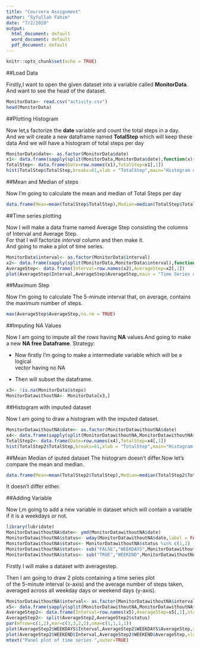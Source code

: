 ---
title: "Coursera Assignment"
author: "Syfullah Fahim"
date: "7/2/2020"
output:
  html_document: default
  word_document: default
  pdf_document: default
---

```{r setup}
knitr::opts_chunk$set(echo = TRUE)
```
##Load Data

Firstly,I want to open the given dataset into a variable called **MonitorData**.  
And want to see the head of the dataset. 

```{r loaddata}
MonitorData<- read.csv("activity.csv")
head(MonitorData)
```
##Plotting Histogram

Now let,s factorize the **date** variable and count the total steps in a day.  
And we will create a new dataframe named **TotalStep** which will keep these data 
And we will have a histogram of total steps per day

```{r hist}
MonitorData$date<- as.factor(MonitorData$date)
x1<- data.frame(sapply(split(MonitorData,MonitorData$date),function(x){sum(x[,1],na.rm = TRUE)}))
TotalStep<- data.frame(Date=row.names(x1),TotalStep=x1[,1])
hist(TotalStep$TotalStep,breaks=61,xlab = "TotalStep",main="Histogram of Total Step")
```
##Mean and Median of steps

Now I'm going to calculate the mean and median of Total Steps per day

```{r meanmedian}
data.frame(Mean=mean(TotalStep$TotalStep),Median=median(TotalStep$TotalStep),row.names = NULL)
```
##Time series plotting

Now I will make a data frame named Average Step consisting the columns of Interval and Average Step.  
For that I will factorize *interval* column and then make it.  
And going to make a plot of time series.

```{r timeseriesplot1}
MonitorData$interval<- as.factor(MonitorData$interval)
x2<- data.frame(sapply(split(MonitorData,MonitorData$interval),function(x){mean(x[,1],na.rm = TRUE)}))
AverageStep<- data.frame(Interval=row.names(x2),AverageStep=x2[,1])
plot(AverageStep$Interval,AverageStep$AverageStep,main = "Time Series of average steps",xlab = "Interval",ylab="Average Step",type = "l")
```


##Maximum Step

Now I'm going to calculate The 5-minute interval that, on average, contains the maximum number of steps.

```{r average}
max(AverageStep$AverageStep,na.rm = TRUE)
```

##Imputing NA Values

Now I am going to impute all the rows having **NA** values.And going to make a new **NA free Dataframe**.
Strategy:

* Now firstly I'm going to make a intermediate variable which will be a logical  
vector having no NA 

* Then will subset the dataframe.

```{r na}
x3<- !is.na(MonitorData$steps)
MonitorDatawithoutNA<- MonitorData[x3,]
```

##Histogram with imputed dataset

Now I am going to draw a histogram with the imputed dataset.
```{r hist2}
MonitorDatawithoutNA$date<- as.factor(MonitorDatawithoutNA$date)
x4<- data.frame(sapply(split(MonitorDatawithoutNA,MonitorDatawithoutNA$date),function(x){sum(x[,1],na.rm = TRUE)}))
TotalStep2<- data.frame(Date=row.names(x4),TotalStep=x4[,1])
hist(TotalStep2$TotalStep,breaks=61,xlab = "TotalStep",main="Histogram of Total Step in imputed data")
```

##Mean Median of iputed dataset
The histogram doesn't differ.Now let's compare the mean and median.

```{r meanmedian2}
data.frame(Mean=mean(TotalStep2$TotalStep),Median=median(TotalStep2$TotalStep),row.names = NULL)
```

It doesn't differ either.  

##Adding Variable

Now I,m going to add a new variable in dataset which will contain a variable if it is a weekdays or not.

```{r}
library(lubridate)
MonitorDatawithoutNA$date<- ymd(MonitorDatawithoutNA$date)
MonitorDatawithoutNA$status<- wday(MonitorDatawithoutNA$date,label = FALSE)
MonitorDatawithoutNA$status<- MonitorDatawithoutNA$status %in% c(1,2)
MonitorDatawithoutNA$status<- sub("FALSE","WEEKDAYS",MonitorDatawithoutNA$status)
MonitorDatawithoutNA$status<- sub("TRUE","WEEKEND",MonitorDatawithoutNA$status)
```
Firstly I will make a dataset with averagestep.


Then I am going to draw 2 plots containing a time series plot  
of the 5-minute interval (x-axis) and the average number of steps taken,
averaged across all weekday days or weekend days (y-axis).  


```{r panel}
MonitorDatawithoutNA$interval<- as.factor(MonitorDatawithoutNA$interval)
x5<- data.frame(sapply(split(MonitorDatawithoutNA,MonitorDatawithoutNA$interval),function(x){mean(x[,1],na.rm = TRUE)}))
AverageStep2<- data.frame(Interval=row.names(x5),AverageStep=x5[,1],status=MonitorDatawithoutNA$status)
AverageStep2<- split(AverageStep2,AverageStep2$status)
par(mfrow=c(1,2),mar=c(3,3,2,2),oma=c(1,1,1,1))
plot(AverageStep2$WEEKDAYS$Interval,AverageStep2$WEEKDAYS$AverageStep,xlab = "Interval",ylab = "Average Step",main = "Time series plotting in weekdays",type = "l")
plot(AverageStep2$WEEKEND$Interval,AverageStep2$WEEKEND$AverageStep,xlab = "Interval",ylab = "Average Step",main = "Time series plotting in weekend",type = "l")
mtext("Panel plot of time series ",outer=TRUE)
```






